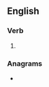 ==English==

===Verb===
{{head|en|present participle}}

# {{present participle of|chuse|lang=en|nocat=1}}

===Anagrams===
* {{anagrams|en|a=cghinsu|Cushing}}